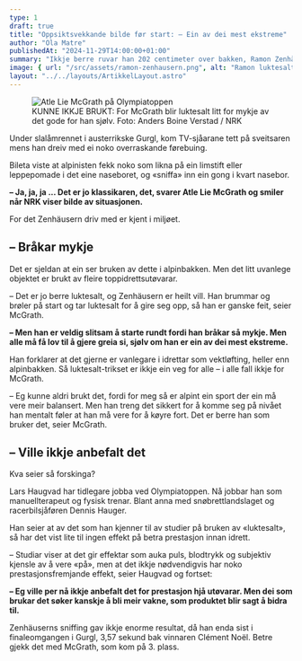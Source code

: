 ```yaml
---
type: 1
draft: true
title: "Oppsiktsvekkande bilde før start: – Ein av dei mest ekstreme"
author: "Ola Matre"
publishedAt: "2024-11-29T14:00:00+01:00"
summary: "Ikkje berre ruvar han 202 centimeter over bakken, Ramon Zenhäusern har også ein heilt eigen måte å førebu seg på før start."
image: { url: "/src/assets/ramon-zenhausern.png", alt: "Ramon luktesalt" }
layout: "../../layouts/ArtikkelLayout.astro"
---
```


<figure style={{ float: "right" }}>
  <img src="/src/assets/atle-mcgrath.png" alt="Atle Lie McGrath på Olympiatoppen" />
  <figcaption style={{ color: "#666", width: "300px" }}>KUNNE IKKJE BRUKT: For McGrath blir luktesalt litt for mykje av det gode for han sjølv. Foto: Anders Boine Verstad / NRK</figcaption>
</figure>

Under slalåmrennet i austerrikske Gurgl, kom TV-sjåarane tett på sveitsaren mens han dreiv med ei noko overraskande førebuing.

Bileta viste at alpinisten fekk noko som likna på ein limstift eller leppepomade i det eine naseboret, og «sniffa» inn ein gong i kvart nasebor.

**– Ja, ja, ja ... Det er jo klassikaren, det, svarer Atle Lie McGrath og smiler når NRK viser bilde av situasjonen.**

For det Zenhäusern driv med er kjent i miljøet.

## – Bråkar mykje

Det er sjeldan at ein ser bruken av dette i alpinbakken. Men det litt uvanlege objektet er brukt av fleire toppidrettsutøvarar.

– Det er jo berre luktesalt, og Zenhäusern er heilt vill. Han brummar og brøler på start og tar luktesalt for å gire seg opp, så han er ganske feit, seier McGrath.

**– Men han er veldig slitsam å starte rundt fordi han bråkar så mykje. Men alle må få lov til å gjere greia si, sjølv om han er ein av dei mest ekstreme.**

Han forklarer at det gjerne er vanlegare i idrettar som vektløfting, heller enn alpinbakken. Så luktesalt-trikset er ikkje ein veg for alle – i alle fall ikkje for McGrath.

– Eg kunne aldri brukt det, fordi for meg så er alpint ein sport der ein må vere meir balansert. Men han treng det sikkert for å komme seg på nivået han mentalt føler at han må vere for å køyre fort. Det er berre han som bruker det, seier McGrath.

## – Ville ikkje anbefalt det

Kva seier så forskinga?

Lars Haugvad har tidlegare jobba ved Olympiatoppen. Nå jobbar han som manuellterapeut og fysisk trenar. Blant anna med snøbrettlandslaget og racerbilsjåføren Dennis Hauger.

Han seier at av det som han kjenner til av studier på bruken av «luktesalt», så har det vist lite til ingen effekt på betra prestasjon innan idrett.

– Studiar viser at det gir effektar som auka puls, blodtrykk og subjektiv kjensle av å vere «på», men at det ikkje nødvendigvis har noko prestasjonsfremjande effekt, seier Haugvad og fortset:

**– Eg ville per nå ikkje anbefalt det for prestasjon hjå utøvarar. Men dei som brukar det søker kanskje å bli meir vakne, som produktet blir sagt å bidra til.**

Zenhäuserns sniffing gav ikkje enorme resultat, då han enda sist i finaleomgangen i Gurgl, 3,57 sekund bak vinnaren Clément Noël. Betre gjekk det med McGrath, som kom på 3. plass.

